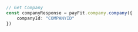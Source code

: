 ```typescript index.ts
// Get Company
const companyResponse = payFit.company.company({
    companyId: "COMPANYID"
})
```